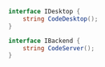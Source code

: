 ```csharp
interface IDesktop {
	string CodeDesktop();
}

interface IBackend {
	string CodeServer();
}
```